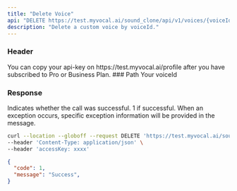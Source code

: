 ---
title: "Delete Voice"
api: "DELETE https://test.myvocal.ai/sound_clone/api/v1/voices/{voiceId}"
description: "Delete a custom voice by voiceId."
---
### Header
<ParamField header="accessKey"   type="string" required>
  You can copy your api-key on https://test.myvocal.ai/profile after you have subscribed to Pro or Business Plan.
</ParamField>
### Path
<ParamField path="voiceId"   type="string" required>
  Your voiceId
</ParamField>

### Response

<ResponseField name="code" type="number" >
  Indicates whether the call was successful. 1 if successful.
</ResponseField>

<ResponseField name="message" type="string" >
  When an exception occurs, specific exception information will be provided in the message.
</ResponseField>

<RequestExample>

```bash Example Request
curl --location --globoff --request DELETE 'https://test.myvocal.ai/sound_clone/api/v1/voices/{voiceId}' \
--header 'Content-Type: application/json' \
--header 'accessKey: xxxx'
```
</RequestExample>

<ResponseExample>

```json Response
{
  "code": 1,
  "message": "Success",
}
```

</ResponseExample>
